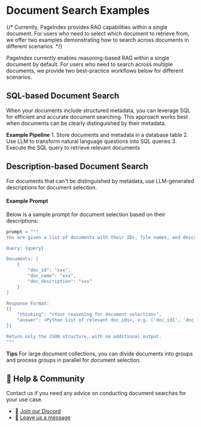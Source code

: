 # Document Search Examples

{/* Currently, PageIndex provides RAG capabilities within a single document. 
For users who need to select which document to retrieve from, we offer two examples demonstrating how to search across documents in different scenarios. */}

PageIndex currently enables reasoning-based RAG within a single document by default.
For users who need to search across multiple documents, we provide two best-practice workflows below for different scenarios.

## SQL-based Document Search

When your documents include structured metadata, you can leverage SQL for efficient and accurate document searching. This approach works best when documents can be clearly distinguished by their metadata.

<div className="bg-blue-50 dark:bg-blue-900/30 rounded-md p-4 my-2 border border-blue-200 dark:border-blue-700">
<strong>Example Pipeline</strong>
1. Store documents and metadata in a database table  
2. Use LLM to transform natural language questions into SQL queries  
3. Execute the SQL query to retrieve relevant documents  

</div>

## Description-based Document Search

For documents that can't be distinguished by metadata, use LLM-generated descriptions for document selection.

#### Example Prompt

Below is a sample prompt for document selection based on their descriptions:

```python
prompt = """ 
You are given a list of documents with their IDs, file names, and descriptions. Your task is to select documents that may contain information relevant to answering the user query.

Query: {query}

Documents: [
    {
        "doc_id": "xxx",
        "doc_name": "xxx",
        "doc_description": "xxx"
    }
]

Response Format:
{{
    "thinking": "<Your reasoning for document selection>",
    "answer": <Python list of relevant doc_ids>, e.g. ['doc_id1', 'doc_id2']. Return [] if no documents are relevant.
}}

Return only the JSON structure, with no additional output.
"""
```

<div className="mt-4 bg-yellow-50 dark:bg-yellow-900/30 rounded-md p-4 my-2 border border-yellow-200 dark:border-yellow-700">
<strong>Tips</strong>
For large document collections, you can divide documents into groups and process groups in parallel for document selection.
</div>


## 💬 Help & Community
Contact us if you need any advice on conducting document searches for your use case.

- 🤝 [Join our Discord](https://discord.gg/VuXuf29EUj)  
- 📨 [Leave us a message](https://ii2abc2jejf.typeform.com/to/meB40zV0)